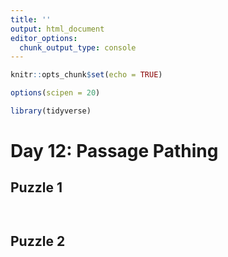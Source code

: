 ```yaml
---
title: ''
output: html_document
editor_options: 
  chunk_output_type: console
---
```


```r
knitr::opts_chunk$set(echo = TRUE)

options(scipen = 20)

library(tidyverse)
```

# Day 12: Passage Pathing 

## Puzzle 1


```r

```


```r

```





## Puzzle 2


```r

```

